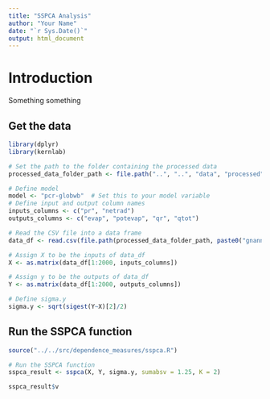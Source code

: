 ```yaml
---
title: "SSPCA Analysis"
author: "Your Name"
date: "`r Sys.Date()`"
output: html_document
---
```


# Introduction

Something something

## Get the data

```r
library(dplyr)
library(kernlab)

# Set the path to the folder containing the processed data
processed_data_folder_path <- file.path("..", "..", "data", "processed")

# Define model
model <- "pcr-globwb"  # Set this to your model variable
# Define input and output column names
inputs_columns <- c("pr", "netrad")
outputs_columns <- c("evap", "potevap", "qr", "qtot")

# Read the CSV file into a data frame
data_df <- read.csv(file.path(processed_data_folder_path, paste0("gnann_data_", model, ".csv")), stringsAsFactors = FALSE)

# Assign X to be the inputs of data_df
X <- as.matrix(data_df[1:2000, inputs_columns])

# Assign y to be the outputs of data_df
Y <- as.matrix(data_df[1:2000, outputs_columns])

# Define sigma.y
sigma.y <- sqrt(sigest(Y~X)[2]/2)
```

## Run the SSPCA function
```r
source("../../src/dependence_measures/sspca.R")

# Run the SSPCA function
sspca_result <- sspca(X, Y, sigma.y, sumabsv = 1.25, K = 2)
```

```r
sspca_result$v
```

